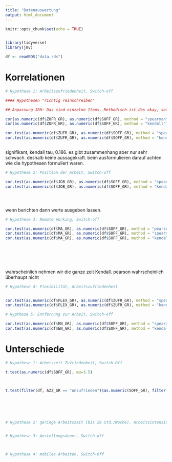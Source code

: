 ```yaml
---
title: "Datenauswertung"
output: html_document
---
```


```r
knitr::opts_chunk$set(echo = TRUE)


library(tidyverse)
library(jmv)

df <- readRDS("data.rds")

```

# Korrelationen

```r

# Hypothese 1: Arbeitszufriedenheit, Switch-off

#### Hypothesen "richtig reinschreiben"

## Anpassung JRH: Das sind einzelne Items. Methodisch ist das okay, solange wir Spearman oder Kendall verwenden. Die Funktion cor() braucht aber zwei numerics. 

cor(as.numeric(df$ZUFR_GR), as.numeric(df$SOFF_GR), method = "spearman")
cor(as.numeric(df$ZUFR_GR), as.numeric(df$SOFF_GR), method = "kendall")

cor.test(as.numeric(df$ZUFR_GR), as.numeric(df$SOFF_GR), method = "spearman")
cor.test(as.numeric(df$ZUFR_GR), as.numeric(df$SOFF_GR), method = "kendall")



```
signifikant, kendall tau, 0.186. es gibt zusammenhang aber nur sehr schwach. deshalb keine aussagekraft. beim ausformulieren darauf achten wie die hypothesen formuliert waren.


```r
# Hypothese 2: Position der Arbeit, Switch-off

cor.test(as.numeric(df$JOB_GR), as.numeric(df$SOFF_GR), method = "spearman")
cor.test(as.numeric(df$JOB_GR), as.numeric(df$SOFF_GR), method = "kendall")





```

wenn berichten dann werte ausgeben lassen.

```r
# Hypothese 3: Remote Working, Switch-off

cor.test(as.numeric(df$MA_GR), as.numeric(df$SOFF_GR), method = "pearson")
cor.test(as.numeric(df$MA_GR), as.numeric(df$SOFF_GR), method = "spearman")
cor.test(as.numeric(df$MA_GR), as.numeric(df$SOFF_GR), method = "kendall")

  
  
  
  
```

wahrscheinlich nehmen wir die ganze zeit Kendall. pearson wahrscheinlich überhaupt nicht



```r
# Hypothese 4: Flexibilität, Arbeitszufriedenheit


cor.test(as.numeric(df$FLEX_GR), as.numeric(df$ZUFR_GR), method = "spearman")
cor.test(as.numeric(df$FLEX_GR), as.numeric(df$ZUFR_GR), method = "kendall")


```

```r

# Hypthese 5: Entfernung zur Arbeit, Switch-off

cor.test(as.numeric(df$EN_GR), as.numeric(df$SOFF_GR), method = "spearman")
cor.test(as.numeric(df$EN_GR), as.numeric(df$SOFF_GR), method = "kendall")


```




# Unterschiede


```r

# Hypothese 1: Arbetszeit-Zufriedenheit, Switch-Off

t.test(as.numeric(df$SOFF_GR), mu=3.5)



t.test(filter(df, AZZ_GR == "unzufrieden")$as.numeric(SOFF_GR), filter(df, AZZ_GR == "sehr zufrieden")$as.numeric(SOFF_GR))







```





```r
# Hypothese 2: geringe Arbeitszeit (bis 29 Std./Woche), Arbeitsintensität



```







```r

# Hypothese 3: Anstellungsdauer, Switch-off




```



```r

# Hypothese 4: mobiles Arbeiten, Switch-Off





```

